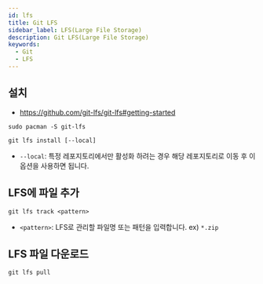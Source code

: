 ```yaml
---
id: lfs
title: Git LFS
sidebar_label: LFS(Large File Storage)
description: Git LFS(Large File Storage)
keywords:
  - Git
  - LFS
---
```


## 설치

- https://github.com/git-lfs/git-lfs#getting-started

```shell
sudo pacman -S git-lfs
```

```shell
git lfs install [--local]
```

- `--local`: 특정 레포지토리에서만 활성화 하려는 경우 해당 레포지토리로 이동 후 이 옵션을 사용하면 됩니다.

## LFS에 파일 추가

```shell
git lfs track <pattern>
```

- `<pattern>`: LFS로 관리할 파일명 또는 패턴을 입력합니다. ex) `*.zip`

## LFS 파일 다운로드

```shell
git lfs pull
```
